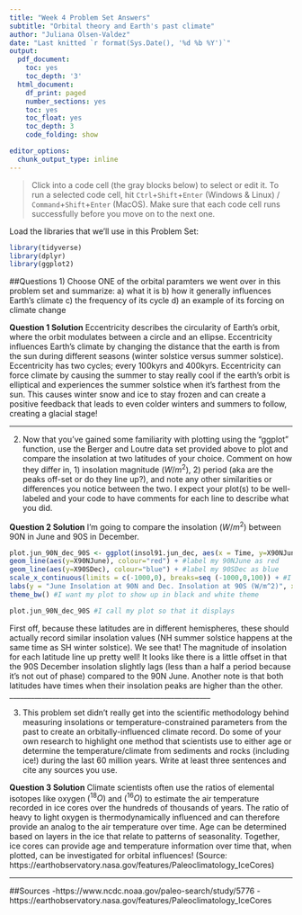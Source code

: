 ```yaml
---
title: "Week 4 Problem Set Answers"
subtitle: "Orbital theory and Earth's past climate"
author: "Juliana Olsen-Valdez"
date: "Last knitted `r format(Sys.Date(), '%d %b %Y')`"
output:
  pdf_document:
    toc: yes
    toc_depth: '3'
  html_document:
    df_print: paged
    number_sections: yes
    toc: yes
    toc_float: yes
    toc_depth: 3
    code_folding: show

editor_options:
  chunk_output_type: inline
---
```

> Click into a code cell (the gray blocks below) to select or edit it. To run a selected code cell, hit `Ctrl`+`Shift`+`Enter` (Windows & Linux) / `Command`+`Shift`+`Enter` (MacOS). Make sure that each code cell runs successfully before you move on to the next one.

Load the libraries that we'll use in this Problem Set: 
```r
library(tidyverse)
library(dplyr)
library(ggplot2)
```

##Questions
1) Choose ONE of the orbital paramters we went over in this problem set and summarize: 
a) what it is 
b) how it generally influences Earth's climate
c) the frequency of its cycle
d) an example of its forcing on climate change 

**Question 1 Solution** 
Eccentricity describes the circularity of Earth's orbit, where the orbit modulates between a circle and an ellipse. Eccentricity influences Earth's climate by changing the distance that the earth is from the sun during different seasons (winter solstice versus summer solstice). Eccentricity has two cycles; every 100kyrs and 400kyrs. Eccentricity can force climate by causing the summer to stay really cool if the earth's orbit is elliptical and experiences the summer solstice when it's farthest from the sun. This causes winter snow and ice to stay frozen and can create a positive feedback that leads to even colder winters and summers to follow, creating a glacial stage!

_______________________________________________________

2) Now that you've gained some familiarity with plotting using the "ggplot" function, use the Berger and Loutre data set provided above to plot and compare the insolation at two latitudes of your choice. Comment on how they differ in, 1) insolation magnitude $(W/m^2)$, 2) period (aka are the peaks off-set or do they line up?), and note any other similarities or differences you notice between the two. I expect your plot(s) to be well-labeled and your code to have comments for each line to describe what you did. 

**Question 2 Solution**
I'm going to compare the insolation $(W/m^2)$ between 90N in June and 90S in December.  

```r
plot.jun_90N_dec_90S <- ggplot(insol91.jun_dec, aes(x = Time, y=X90NJune)) + #creating a new plot and providing the data frame and x, y values that I'll use
geom_line(aes(y=X90NJune), colour="red") + #label my 90NJune as red
geom_line(aes(y=X90SDec), colour="blue") + #label my 90SDec as blue
scale_x_continuous(limits = c(-1000,0), breaks=seq (-1000,0,100)) + #I add in unique axis tick values for Time (kyr)
labs(y = "June Insolation at 90N and Dec. Insolation at 90S (W/m^2)", x = "Time before 1991 (kyr)")+ #I add my x-axis and y-axis labels and a title
theme_bw() #I want my plot to show up in black and white theme

plot.jun_90N_dec_90S #I call my plot so that it displays
```
First off, because these latitudes are in different hemispheres, these should actually record similar insolation values (NH summer solstice happens at the same time as SH winter solstice). We see that! The magnitude of insolation for each latitude line up pretty well! It looks like there is a little offset in that the 90S December insolation slightly lags (less than a half a period because it's not out of phase) compared to the 90N June. Another note is that both latitudes have times when their insolation peaks are higher than the other. 
________________________________________________________

3) This problem set didn't really get into the scientific methodology behind measuring insolations or temperature-constrained parameters from the past to create an orbitally-influenced climate record. Do some of your own research to highlight one method that scientists use to either age or determine the temperature/climate from sediments and rocks (including ice!) during the last 60 million years. Write at least three sentences and cite any sources you use. 

**Question 3 Solution**
Climate scientists often use the ratios of elemental isotopes like oxygen $(^{18}O)$ and $(^{16}O)$ to estimate the air temperature recorded in ice cores over the hundreds of thousands of years. The ratio of heavy to light oxygen is thermodynamically influenced and can therefore provide an analog to the air temperature over time. Age can be determined based on layers in the ice that relate to patterns of seasonality. Together, ice cores can provide age and temperature information over time that, when plotted, can be investigated for orbital influences! (Source: https://earthobservatory.nasa.gov/features/Paleoclimatology_IceCores)

_________________________________________________________

##Sources
-https://www.ncdc.noaa.gov/paleo-search/study/5776
-https://earthobservatory.nasa.gov/features/Paleoclimatology_IceCores

